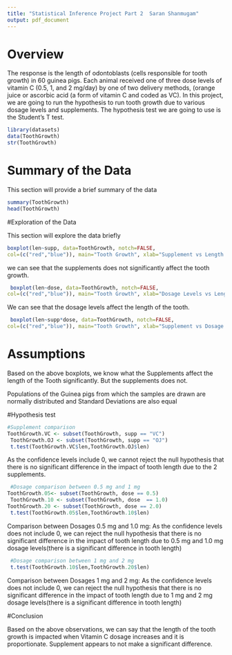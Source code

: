 ```yaml
---
title: "Statistical Inference Project Part 2  Saran Shanmugam"
output: pdf_document
---
```


# Overview 

The response is the length of odontoblasts (cells responsible for tooth growth) in 60 guinea pigs. Each animal received one of three dose levels of vitamin C (0.5, 1, and 2 mg/day) by one of two delivery methods, (orange juice or ascorbic acid (a form of vitamin C and coded as VC). In this project, we are going to run the hypothesis to run tooth growth due to various dosage levels and supplements. The hypothesis test we are going to use is the Student’s T test. 



```r
library(datasets)
data(ToothGrowth)
str(ToothGrowth)
```

# Summary of the  Data

This section will provide a brief summary of the data 

```r
summary(ToothGrowth)
head(ToothGrowth)
```

#Exploration of the Data

This section will explore the data briefly

```r
boxplot(len~supp, data=ToothGrowth, notch=FALSE, 
col=(c("red","blue")), main="Tooth Growth", xlab="Supplement vs Length of Tooth")
```

we can see that the supplements does not significantly affect the tooth growth. 

```r
 boxplot(len~dose, data=ToothGrowth, notch=FALSE, 
col=(c("red","blue")), main="Tooth Growth", xlab="Dosage Levels vs Length of Tooth")
```

We can see that the dosage levels affect the length of the tooth. 

```r
 boxplot(len~supp*dose, data=ToothGrowth, notch=FALSE, 
col=(c("red","blue")), main="Tooth Growth", xlab="Supplement vs Dosage Levels")
```

# Assumptions

Based on the above boxplots, we know what the Supplements affect the length of the Tooth significantly. But the supplements does not.

Populations of the Guinea  pigs from which the samples are drawn are normally distributed and Standard Deviations are also equal

#Hypothesis test

```r
#Supplement comparison
ToothGrowth.VC <- subset(ToothGrowth, supp == "VC")
 ToothGrowth.OJ <- subset(ToothGrowth, supp == "OJ")
 t.test(ToothGrowth.VC$len,ToothGrowth.OJ$len)
```

As the confidence levels include 0, we cannot reject the null hypothesis that there is no significant difference in the impact of tooth length due to the 2 supplements. 

```r
 #Dosage comparison between 0.5 mg and 1 mg
ToothGrowth.05<- subset(ToothGrowth, dose == 0.5)
 ToothGrowth.10 <- subset(ToothGrowth, dose  == 1.0)
ToothGrowth.20 <- subset(ToothGrowth, dose == 2.0)
 t.test(ToothGrowth.05$len,ToothGrowth.10$len)
```

Comparison between Dosages 0.5 mg and 1.0 mg: As the confidence levels does not include 0, we can reject the null hypothesis that there is no significant difference in the impact of tooth length due to 0.5 mg and 1.0 mg dosage levels(there is a significant difference in tooth length) 

```r
 #Dosage comparison between 1 mg and 2 mg
 t.test(ToothGrowth.10$len,ToothGrowth.20$len)
```

Comparison between Dosages 1 mg and 2 mg: As the confidence levels does not include 0, we can reject the null hypothesis that there is no significant difference in the impact of tooth length due to 1 mg and 2 mg dosage levels(there is a significant difference in tooth length) 


#Conclusion

Based on the above observations, we can say that the length of the tooth growth is impacted when Vitamin C dosage increases and it is proportionate. Supplement appears to not make a  significant difference. 

